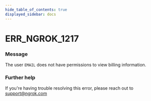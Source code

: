 ```yaml
---
hide_table_of_contents: true
displayed_sidebar: docs
---
```



# ERR_NGROK_1217

### Message

The user `EMAIL` does not have permissions to view billing information.

### Further help

If you're having trouble resolving this error, please reach out to [support@ngrok.com](mailto:support@ngrok.com?subject=Help%20with%20ERR_NGROK_1217)

<ErrorDetails error="err_ngrok_1217" />
